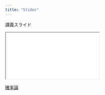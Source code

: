 ```yaml
---
title: "Slides"
---
```


講義スライド

<div>
```{=html}
<iframe class="slide-deck" src="slides/01_probability.html"></iframe>
```
</div>


[確率論](slides/01_probability.qmd)
